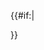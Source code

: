 <div class="hlist {{{class|}}}" style="margin-left: {{#expr:{{{indent|0}}}*1.6}}em; {{{style|}}}">{{#if:{{{1|}}}|
{{{1}}}
</div>}}<noinclude></div>
{{documentation}}
</noinclude>